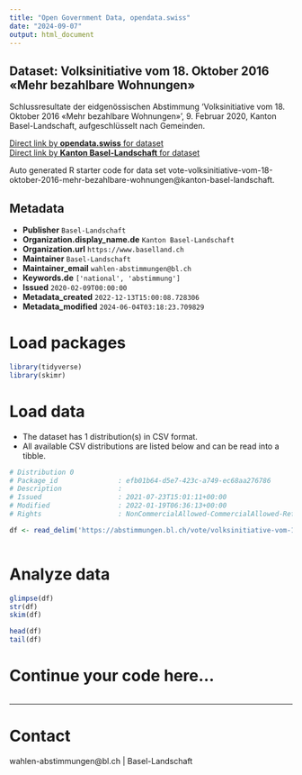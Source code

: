 ```yaml
---
title: "Open Government Data, opendata.swiss"
date: "2024-09-07"
output: html_document
---
```


## Dataset: Volksinitiative vom 18. Oktober 2016 «Mehr bezahlbare Wohnungen»

Schlussresultate der eidgenössischen Abstimmung 'Volksinitiative vom 18. Oktober 2016 «Mehr bezahlbare Wohnungen»', 9. Februar 2020, Kanton Basel-Landschaft, aufgeschlüsselt nach Gemeinden.

[Direct link by **opendata.swiss** for dataset](https://opendata.swiss/de/dataset/volksinitiative-vom-18-oktober-2016-mehr-bezahlbare-wohnungen1)<br>
[Direct link by **Kanton Basel-Landschaft** for dataset](https://abstimmungen.bl.ch/vote/volksinitiative-vom-18-oktober-2016-mehr-bezahlbare-wohnungen/data)

Auto generated R starter code for data set vote-volksinitiative-vom-18-oktober-2016-mehr-bezahlbare-wohnungen@kanton-basel-landschaft.

## Metadata

- **Publisher** `Basel-Landschaft`
- **Organization.display_name.de** `Kanton Basel-Landschaft`
- **Organization.url** `https://www.baselland.ch`
- **Maintainer** `Basel-Landschaft`
- **Maintainer_email** `wahlen-abstimmungen@bl.ch`
- **Keywords.de** `['national', 'abstimmung']`
- **Issued** `2020-02-09T00:00:00`
- **Metadata_created** `2022-12-13T15:00:08.728306`
- **Metadata_modified** `2024-06-04T03:18:23.709829`


# Load packages

```r

library(tidyverse)
library(skimr)

```

# Load data

-   The dataset has 1 distribution(s) in CSV format.
-   All available CSV distributions are listed below and can be read into a tibble.

```r

# Distribution 0
# Package_id               : efb01b64-d5e7-423c-a749-ec68aa276786
# Description              : 
# Issued                   : 2021-07-23T15:01:11+00:00
# Modified                 : 2022-01-19T06:36:13+00:00
# Rights                   : NonCommercialAllowed-CommercialAllowed-ReferenceRequired

df <- read_delim('https://abstimmungen.bl.ch/vote/volksinitiative-vom-18-oktober-2016-mehr-bezahlbare-wohnungen/data-csv')



```

# Analyze data

```r

glimpse(df)
str(df)
skim(df)

head(df)
tail(df)

```

# Continue your code here...

```r

```

------------------------------------------------------------------------

# Contact

wahlen-abstimmungen@bl.ch | Basel-Landschaft
